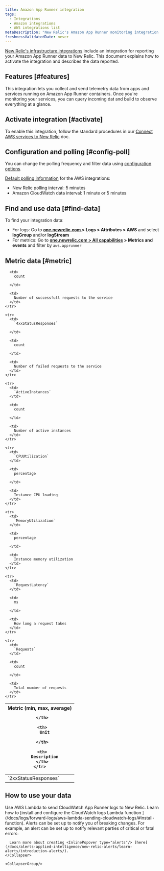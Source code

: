 ```yaml
---
title: Amazon App Runner integration
tags:
  - Integrations
  - Amazon integrations
  - AWS integrations list
metaDescription: "New Relic's Amazon App Runner monitoring integration: what data it reports, and how to enable it."
freshnessValidatedDate: never
---
```


[New Relic's infrastructure integrations](/docs/infrastructure/introduction-infra-monitoring) include an integration for reporting your Amazon App Runner data to New Relic. This document explains how to activate the integration and describes the data reported.

## Features [#features]

This integration lets you collect and send telemetry data from apps and services running on Amazon App Runner containers. Once you're monitoring your services, you can query incoming dat and build <InlinePopover type="dashboards"/> to observe everything at a glance.

## Activate integration [#activate]

To enable this integration, follow the standard procedures in our [Connect AWS services to New Relic](/docs/infrastructure/infrastructure-integrations/getting-started/connect-aws-integrations-infrastructure) doc.

## Configuration and polling [#config-poll]

You can change the polling frequency and filter data using [configuration options](/docs/integrations/new-relic-integrations/getting-started/configure-polling-frequency-data-collection-cloud-integrations).

[Default polling information](/docs/infrastructure/amazon-integrations/aws-integrations-list/aws-polling-intervals-infrastructure-integrations) for the AWS integrations:

* New Relic polling interval: 5 minutes
* Amazon CloudWatch data interval: 1 minute or 5 minutes

## Find and use data [#find-data]

To find your integration data:

* For logs: Go to <DNT>**[one.newrelic.com ](https://one.newrelic.com) > Logs > Attributes > AWS**</DNT> and select <DNT>**logGroup**</DNT> and/or <DNT>**logStream**</DNT>
* For metrics: Go to <DNT>**[one.newrelic.com > All capabilities](https://one.newrelic.com/all-capabilities) > Metrics and events**</DNT> and filter by `aws.apprunner`

## Metric data [#metric]

<table>
  <thead>
    <tr>
      <th style={{ width: "200px" }}>
        Metric (min, max, average)

      </th>

      <th>
        Unit

      </th>

      <th>
        Description
      </th>
    </tr>
  </thead>

  <tbody>
    <tr>
      <td>
        `2xxStatusResponses`
      </td>

      <td>
        count

      </td>

      <td>
        Number of successfull requests to the service
      </td>
    </tr>

    <tr>
      <td>
        `4xxStatusResponses`

      </td>

      <td>
        count

      </td>

      <td>
        Number of failed requests to the service
      </td>
    </tr>

    <tr>
      <td>
        `ActiveInstances`
      </td>

      <td>
        count

      </td>

      <td>
        Number of active instances
      </td>
    </tr>

    <tr>
      <td>
        `CPUUtilization`
      </td>

      <td>
        percentage

      </td>

      <td>
        Instance CPU loading
      </td>
    </tr>

    <tr>
      <td>
        `MemoryUtilization`
      </td>

      <td>
        percentage

      </td>

      <td>
        Instance memory utilization
      </td>
    </tr>

    <tr>
      <td>
        `RequestLatency`
      </td>

      <td>
        ms

      </td>

      <td>
        How long a request takes
      </td>
    </tr>

    <tr>
      <td>
        `Requests`
      </td>

      <td>
        count

      </td>

      <td>
        Total number of requests
      </td>
    </tr>
  </tbody>
</table>

## How to use your data

<CollapserGroup>
  <Collapser
    className="freq-link"
    id="logs"
    title="Access logs"
  >
    Use AWS Lambda to send CloudWatch App Runner logs to New Relic. Learn how to [install and configure the CloudWatch logs Lambda function ](/docs/logs/forward-logs/aws-lambda-sending-cloudwatch-logs/#install-function).
  </Collapser>

  <CollapserGroup>
    <Collapser
      className="freq-link"
      id="alerts"
      title="Create alerts"
    >
      Alerts can be set up to notify you of breaking changes. For example, an alert can be set up to notify relevant parties of critical or fatal errors:

      Learn more about creating <InlinePopover type="alerts"/> [here](/docs/alerts-applied-intelligence/new-relic-alerts/learn-alerts/introduction-alerts/).
    </Collapser>

    <CollapserGroup/>
  </CollapserGroup>
</CollapserGroup>
